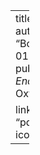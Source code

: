 ---
title: "Basque Historical Phonology"
authors:
  - "Ander Egurtzegi"
  - "Borja Ariztimuño"
date: "2020-01-01"
publication_types:
  - "chapter"
publication: "In *Oxford Research Encyclopedia of Linguistics*. Oxford: Oxford University Press."

links:
  - name: Preprint
    url: "pdfs/EgurtzegiAriztimuno2019.pdf"
    icon: "ai ai-file-pdf"
--- 